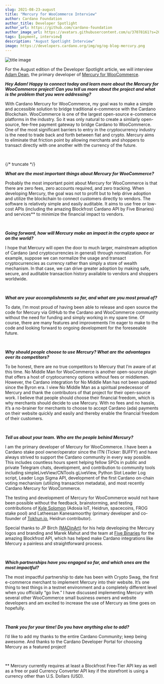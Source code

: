 ```yaml
---
slug: 2021-08-23-august
title: "Mercury for WooCommerce Interview"
author: Cardano Foundation
author_title: Developer Spotlight
author_url: https://github.com/cardano-foundation
author_image_url: https://avatars.githubusercontent.com/u/37078161?s=200&v=4
tags: [payment, interview]
description: "August Spotlight Interview"
image: https://developers.cardano.org/img/og/og-blog-mercury.png
---
```


![title image](/img/devblog/mercury-logo.jpg)

For the August edition of the Developer Spotlight article, we will interview [Adam Dean](https://twitter.com/adamKDean), the primary developer of [Mercury for WooCommerce](https://github.com/cardano-mercury/cardano-mercury-woocommerce).
<br />

**_Hey Adam! Happy to connect today and learn more about the Mercury for WooCommerce project! Can you tell us more about the project and what is the problem that you were addressing?_**

With Cardano Mercury for WooCommerce, my goal was to make a simple and accessible solution to bridge traditional e-commerce with the Cardano Blockchain. WooCommerce is one of the largest open-source e-commerce platforms in the industry. So it was only natural to create a similarly open-source, fee-free payment gateway to bridge Cardano to WooCommerce. One of the most significant barriers to entry in the cryptocurrency industry is the need to trade back and forth between fiat and crypto. Mercury aims to eliminate that friction point by allowing merchants and shoppers to transact directly with one another with the currency of the future.

<br />


{/* truncate */}

**_What are the most important things about Mercury for WooCommerce?_**

Probably the most important point about Mercury for WooCommerce is that there are zero fees, zero accounts required, and zero tracking. When developing Mercury, the goal was not to profit but to help drive adoption and utilize the blockchain to connect customers directly to vendors. The software is relatively simple and easily auditable. It aims to use free or low-cost APIs (including the amazing Blockfrost Cardano API by Five Binaries) and services** to minimize the financial impact to vendors.

<br />

**_Going forward, how will Mercury make an impact in the crypto space or on the world?_**

I hope that Mercury will open the door to much larger, mainstream adoption of Cardano (and cryptocurrencies in general) through normalization. For example, suppose we can normalize the usage and transact cryptocurrencies as currency rather than simply a store of wealth mechanism. In that case, we can drive greater adoption by making safe, secure, and auditable transaction history available to vendors and shoppers worldwide.

<br />

**_What are your accomplishments so far, and what are you most proud of?_**

To date, I’m most proud of having been able to release and open source the code for Mercury via GitHub to the Cardano and WooCommerce community without the need for funding and simply working in my spare time. Of course, there are many features and improvements I’m eager to make to the code and looking forward to ongoing development for the foreseeable future.

<br />


**_Why should people choose to use Mercury? What are the advantages over its competitors?_**

To be honest, there are no true competitors to Mercury that I’m aware of at this time. No Middle Man for WooCommerce is another open-source plugin that offers a host of cryptocurrency options without fees or middlemen. However, the Cardano integration for No Middle Man has not been updated since the Byron era. I view No Middle Man as a spiritual predecessor of Mercury and thank the contributors of that project for their open-source work.
I believe that people should choose their financial freedom, which is why merchants should decide to use Mercury. With no fees and no hassle, it’s a no-brainer for merchants to choose to accept Cardano (ada) payments on their website quickly and easily and thereby enable the financial freedom of their customers.

<br />

**_Tell us about your team. Who are the people behind Mercury?_**

I am the primary developer of Mercury for WooCommerce. I have been a Cardano stake pool owner/operator since the ITN (Ticker: BUFFY) and have always strived to support the Cardano community in every way possible. This includes countless hours spent helping fellow SPOs in public and private Telegram chats, development, and contribution to community tools including simpleLiveView/CNTools gLiveView, Python Slot Leader Log script, Leader Logs Sigma API, development of the first Cardano on-chain voting mechanism (utilizing transaction metadata), and most recently Cardano Mercury for WooCommerce.

The testing and development of Mercury for WooCommerce would not have been possible without the feedback, brainstorming, and testing contributions of [Kyle Solomon](https://twitter.com/ADAFrog_Pool) (Adosia IoT, Heidrun, spacecoins, FROG stake pool) and Latheesan Kanesamoorthy (primary developer and co-founder of [Tokhun.io](https://tokhun.io/), Heidrun contributor).

Special thanks to JP Birch [(MADinArt)](https://twitter.com/MADinArt3) for his help developing the Mercury logos and branding and Marek Mahut and the team at [Five Binaries](https://twitter.com/fivebinaries) for the amazing Blockfrost API, which has helped make Cardano integrations like Mercury a painless and straightforward process.

<br />

**_Which partnerships have you engaged so far, and which ones are the most impactful?_**

The most impactful partnership to date has been with Crypto Swag, the first e-commerce merchant to implement Mercury into their website. It’s one thing to test things in a testnet environment and a completely different level when you officially “go live.” 
I have discussed implementing Mercury with several other WooCommerce small business owners and website developers and am excited to increase the use of Mercury as time goes on hopefully.

<br />

**_Thank you for your time! Do you have anything else to add?_**

I’d like to add my thanks to the entire Cardano Community; keep being awesome. And thanks to the Cardano Developer Portal for choosing Mercury as a featured project! 

<br />

** Mercury currently requires at least a Blockfrost Free-Tier API key as well as a free or paid Currency Converter API key if the storefront is using a currency other than U.S. Dollars (USD).

